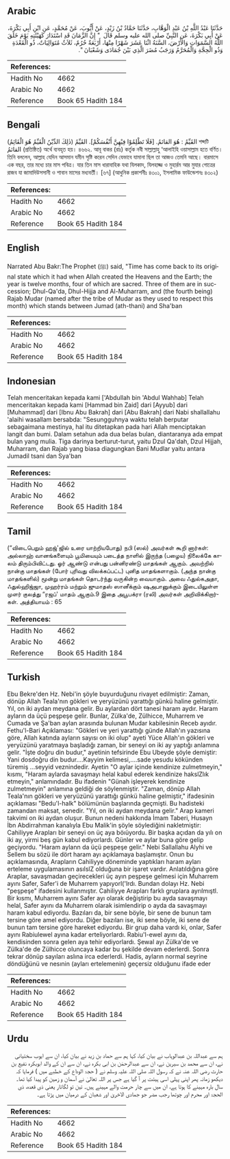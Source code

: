 ## Arabic


<div dir="rtl" lang="ar" style={{fontSize:'larger',backgroundColor:'#f8f9fa',padding:20}}>
حَدَّثَنَا عَبْدُ اللَّهِ بْنُ عَبْدِ الْوَهَّابِ، حَدَّثَنَا حَمَّادُ بْنُ زَيْدٍ، عَنْ أَيُّوبَ، عَنْ مُحَمَّدٍ، عَنِ ابْنِ أَبِي بَكْرَةَ، عَنْ أَبِي بَكْرَةَ، عَنِ النَّبِيِّ صلى الله عليه وسلم قَالَ ‏ "‏ إِنَّ الزَّمَانَ قَدِ اسْتَدَارَ كَهَيْئَتِهِ يَوْمَ خَلَقَ اللَّهُ السَّمَوَاتِ وَالأَرْضَ، السَّنَةُ اثْنَا عَشَرَ شَهْرًا مِنْهَا، أَرْبَعَةٌ حُرُمٌ، ثَلاَثٌ مُتَوَالِيَاتٌ، ذُو الْقَعْدَةِ وَذُو الْحِجَّةِ وَالْمُحَرَّمُ وَرَجَبُ مُضَرَ الَّذِي بَيْنَ جُمَادَى وَشَعْبَانَ ‏"‏‏.‏
</div>
<div style={{backgroundColor:'#f8f9fa',padding:20, marginBottom: 10}}><table> <thead> <tr> <th>References:</th> <th></th> </tr> </thead> <tbody><tr><td>Hadith No</td><td>4662</td></tr><tr><td>Arabic No</td><td>4662</td></tr><tr><td>Reference</td><td>Book 65 Hadith 184</td></tr></tbody></table></div>

## Bengali


<div dir="ltr" lang="bn" style={{fontSize:'larger',backgroundColor:'#f8f9fa',padding:20}}>
(ذٰلِكَ الدِّيْنُ الْقَيِّمُ هُوَ الْقَائِمُ) القَيِّمُ : هُوَ القائمُ. [فَلَا تَظْلِمُوْا فِيْهِنَّ أَنْفُسَكُمْ]. القَيِّمُ শব্দটি القائمُ (প্রতিষ্ঠিত) অর্থে ব্যবহৃত হয়। ৪৬৬২. আবূ বাকর (রাঃ) কর্তৃক নবী সাল্লাল্লাহু ‘আলাইহি ওয়াসাল্লাম হতে বর্ণিত। তিনি বললেন, আল্লাহ যেদিন আসমান যমীন সৃষ্টি করেন সেদিন যেভাবে যামানা ছিল তা আজও তেমনি আছে। বারমাসে এক বছর, তার মধ্যে চার মাস পবিত্র। যার তিন মাস ধারাবাহিক যথা যিলকাদ, যিলহাজ্জ ও মুহার্রম আর মুযার গোত্রের রাজব যা জামাদিউসসানী ও শাবান মাসের মধ্যবর্তী। [৬৭] (আধুনিক প্রকাশনীঃ ৪৩০১, ইসলামিক ফাউন্ডেশনঃ ৪৩০২)
</div>
<div style={{backgroundColor:'#f8f9fa',padding:20, marginBottom: 10}}><table> <thead> <tr> <th>References:</th> <th></th> </tr> </thead> <tbody><tr><td>Hadith No</td><td>4662</td></tr><tr><td>Arabic No</td><td>4662</td></tr><tr><td>Reference</td><td>Book 65 Hadith 184</td></tr></tbody></table></div>

## English


<div dir="ltr" lang="en" style={{fontSize:'larger',backgroundColor:'#f8f9fa',padding:20}}>
Narrated Abu Bakr:The Prophet (ﷺ) said, "Time has come back to its original state which it had when Allah created the Heavens and the Earth; the year is twelve months, four of which are sacred. Three of them are in succession; Dhul-Qa'da, Dhul-Hijja and Al-Muharram, and (the fourth being) Rajab Mudar (named after the tribe of Mudar as they used to respect this month) which stands between Jumad (ath-thani) and Sha'ban
</div>
<div style={{backgroundColor:'#f8f9fa',padding:20, marginBottom: 10}}><table> <thead> <tr> <th>References:</th> <th></th> </tr> </thead> <tbody><tr><td>Hadith No</td><td>4662</td></tr><tr><td>Arabic No</td><td>4662</td></tr><tr><td>Reference</td><td>Book 65 Hadith 184</td></tr></tbody></table></div>

## Indonesian


<div dir="ltr" lang="id" style={{fontSize:'larger',backgroundColor:'#f8f9fa',padding:20}}>
Telah menceritakan kepada kami ['Abdullah bin 'Abdul Wahhab] Telah menceritakan kepada kami [Hammad bin Zaid] dari [Ayyub] dari [Muhammad] dari [Ibnu Abu Bakrah] dari [Abu Bakrah] dari Nabi shallallahu 'alaihi wasallam bersabda: "Sesungguhnya waktu telah berputar sebagaimana mestinya, hal itu ditetapkan pada hari Allah menciptakan langit dan bumi. Dalam setahun ada dua belas bulan, diantaranya ada empat bulan yang mulia. Tiga darinya berturut-turut, yaitu Dzul Qa'dah, Dzul Hijjah, Muharram, dan Rajab yang biasa diagungkan Bani Mudlar yaitu antara Jumadil tsani dan Sya'ban
</div>
<div style={{backgroundColor:'#f8f9fa',padding:20, marginBottom: 10}}><table> <thead> <tr> <th>References:</th> <th></th> </tr> </thead> <tbody><tr><td>Hadith No</td><td>4662</td></tr><tr><td>Arabic No</td><td>4662</td></tr><tr><td>Reference</td><td>Book 65 Hadith 184</td></tr></tbody></table></div>

## Tamil


<div dir="ltr" lang="ta" style={{fontSize:'larger',backgroundColor:'#f8f9fa',padding:20}}>
(“விடைபெறும் ஹஜ்'ஜில் உரை யாற்றியபோது) நபி (ஸல்) அவர்கள் கூறி னார்கள்: அல்லாஹ் வானங்களையும் பூமியையும் படைத்த நாளில் இருந்த (பழைய) நிலைக்கே காலம் திரும்பிவிட்டது. ஓர் ஆண்டு என்பது பன்னிரண்டு மாதங்கள் ஆகும். அவற்றில் நான்கு மாதங்கள் (போர் புரிவது விலக்கப்பட்ட) புனித மாதங்களாகும். (அந்த நான்கு மாதங்களில்) மூன்று மாதங்கள் தொடர்ந்து வருகின்ற வையாகும். அவை ஃதுல்கஅதா, ஃதுல்ஹிஜ்ஜா, முஹர்ரம் மற்றும் ஜுமாதஸ் ஸானீக்கும் ஷஅபானுக்கும் இடையிலுள்ள முளர் குலத்து “ரஜப்' மாதம் ஆகும்.9 இதை அபூபக்ரா (ரலி) அவர்கள் அறிவிக்கிறார்கள். அத்தியாயம் : 65
</div>
<div style={{backgroundColor:'#f8f9fa',padding:20, marginBottom: 10}}><table> <thead> <tr> <th>References:</th> <th></th> </tr> </thead> <tbody><tr><td>Hadith No</td><td>4662</td></tr><tr><td>Arabic No</td><td>4662</td></tr><tr><td>Reference</td><td>Book 65 Hadith 184</td></tr></tbody></table></div>

## Turkish


<div dir="ltr" lang="tr" style={{fontSize:'larger',backgroundColor:'#f8f9fa',padding:20}}>
Ebu Bekre'den Hz. Nebi'in şöyle buyurduğunu rivayet edilmiştir: Zaman, dönüp Allah Teala'nın gökleri ve yeryüzünü yarattığı günkü haline gelmiştir. Yıl, on iki aydan meydana gelir. Bu aylardan dört tanesi haram aydır. Haram ayların da üçü peşpeşe gelir. Bunlar, Zülka'de, Zülhicce, Muharrem ve Cumada ve Şa'ban aylan arasında bulunan Mudar kabilesinin Receb ayıdır. Fethu'l-Bari Açıklaması: "Gökleri ve yeri yarattığı günde Allah'ın yazısına göre, Allah katında ayların sayısı on iki olup" ayeti Yüce Allah'ın gökleri ve yeryüzünü yaratmaya başladığı zaman, bir seneyi on iki ay yaptığı anlamına gelir. "İşte doğru din budur," ayetinin tefsirinde Ebu Ubeyde şöyle demiştir: Yani dosdoğru din budur....Kayyim kelimesi,....sade yesudu kökünden türemiş ...seyyid veznindedir. Ayetin "O aylar içinde kendinize zulmetmeyin," kısmı, "Haram aylarda savaşmayı helal kabul ederek kendinize hakslZlık etmeyin," anlamındadır. Bu ifadenin "Günah işleyerek kendinize zulmetmeyin" anlamına geldiği de söylenmiştir. "Zaman, dönüp Allah Teala'nın gökleri ve yeryüzünü yarattığı günkü haline gelmiştir," ifadesinin açıklaması "Bedu'l-halk" bölümünün başlarında geçmişti. Bu hadisteki zamandan maksat, senedir. "Yıl, on iki aydan meydana gelir." Arap kameri takvimi on iki aydan oluşur. Bunun nedeni hakkında İmam Taberi, Husayn İbn Abdirrahman kanalıyla Ebu Malik'in şöyle söylediğini nakletmiştir: Cahiliyye Arapları bir seneyi on üç aya böıüyordu. Bir başka açıdan da yılı on iki ay, yirmi beş gün kabul ediyorlardı. Günler ve aylar buna göre gelip geçiyordu. "Haram aylann da üçü peşpeşe gelir." Nebi Sallallahu Alyhi ve Sellem bu sözü ile dört haram ayı açıklamaya başlamıştır. Onun bu açıklamasında, Arapların Cahiliyye döneminde yaptıkları haram ayları erteleme uygulamasının asılslZ olduğuna bir işaret vardır. Anlatıldığına göre Araplar, savaşmadan geçirecekleri üç ayın peşpeşe gelmesi için Muharrem ayını Safer, Safer'i de Muharrem yapıyorl('lrdı. Bundan dolayı Hz. Nebi "peşpeşe" ifadesini kullanmıştır. Cahiliyye Arapları farklı gruplara ayrılmıştl. Bir kısmı, Muharrem ayını Safer ayı olarak değiştirip bu ayda savaşmayı helal, Safer ayını da Muharrem olarak isimlendirip o ayda da savaşmayı haram kabul ediyordu. Bazıları da, bir sene böyle, bir sene de bunun tam tersine göre amel ediyordu. Diğer bazıları ise, iki sene böyle, iki sene de bunun tam tersine göre hareket ediyordu. Bir grup daha vardı ki, onlar, Safer ayını Rabiulewel ayına kadar erteliyorlardı. Rabiu'l-ewel ayını da, kendisinden sonra gelen aya tehir ediyorlardı. Şewal ayı Zülka'de ve Zülka'de de Zülhicce oluncaya kadar bu şekilde devam ederlerdi. Sonra tekrar dönüp sayıları aslına irca ederlerdi. Hadis, ayların normal seyrine döndüğünü ve nesınin (ayları ertelemenin) geçersiz olduğunu ifade eder
</div>
<div style={{backgroundColor:'#f8f9fa',padding:20, marginBottom: 10}}><table> <thead> <tr> <th>References:</th> <th></th> </tr> </thead> <tbody><tr><td>Hadith No</td><td>4662</td></tr><tr><td>Arabic No</td><td>4662</td></tr><tr><td>Reference</td><td>Book 65 Hadith 184</td></tr></tbody></table></div>

## Urdu


<div dir="rtl" lang="ur" style={{fontSize:'larger',backgroundColor:'#f8f9fa',padding:20}}>
ہم سے عبداللہ بن عبدالوہاب نے بیان کیا، کہا ہم سے حماد بن زید نے بیان کیا، ان سے ایوب سختیانی نے، ان سے محمد بن سیرین نے، ان سے عبدالرحمٰن بن ابی بکرہ نے، ان سے ان کے والد ابوبکرہ نفیع بن حارث رضی اللہ عنہ نے کہ رسول اللہ صلی اللہ علیہ وسلم نے ( حجۃ الوداع کے خطبے میں ) فرمایا کہ دیکھو زمانہ پھر اپنی پہلی اسی ہیئت پر آ گیا ہے جس پر اللہ تعالیٰ نے آسمان و زمین کو پیدا کیا تھا۔ سال بارہ مہینے کا ہوتا ہے، ان میں سے چار حرمت والے مہینے ہیں۔ تین تو لگاتار یعنی ذی قعدہ، ذی الحجۃ اور محرم اور چوتھا رجب مضر جو جمادی الاخریٰ اور شعبان کے درمیان میں پڑتا ہے۔
</div>
<div style={{backgroundColor:'#f8f9fa',padding:20, marginBottom: 10}}><table> <thead> <tr> <th>References:</th> <th></th> </tr> </thead> <tbody><tr><td>Hadith No</td><td>4662</td></tr><tr><td>Arabic No</td><td>4662</td></tr><tr><td>Reference</td><td>Book 65 Hadith 184</td></tr></tbody></table></div>